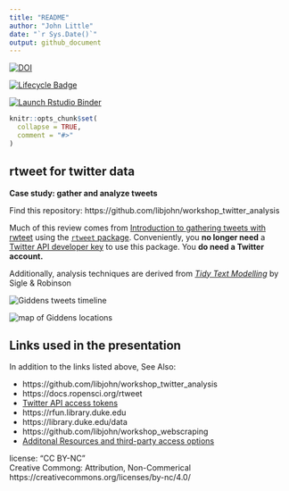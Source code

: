 ```yaml
---
title: "README"
author: "John Little"
date: "`r Sys.Date()`"
output: github_document
---
```


<!-- README.md is generated from README.Rmd. Please edit that file -->

<!-- badges: start -->

[![DOI](https://zenodo.org/badge/DOI/10.5281/zenodo.4908868.svg)](https://doi.org/10.5281/zenodo.4908868)  


[![Lifecycle Badge](https://img.shields.io/badge/lifecycle-stable-brightgreen.svg)](https://www.tidyverse.org/lifecycle/#stable)  

[![Launch Rstudio Binder](http://mybinder.org/badge_logo.svg)](https://mybinder.org/v2/gh/libjohn/workshop_twitter_analysis/main?urlpath=rstudio)
<!-- badges: end -->

```r
knitr::opts_chunk$set(
  collapse = TRUE,
  comment = "#>"
)
```

## rtweet for twitter data

**Case study:  gather and analyze tweets**

Find this repository:  https://github.com/libjohn/workshop_twitter_analysis

Much of this review comes from [Introduction to gathering tweets with rwteet](https://docs.ropensci.org/rtweet/articles/intro.html) using the [`rtweet` package](https://docs.ropensci.org/rtweet/).  Conveniently, you **no longer need** a [Twitter API developer key](https://docs.ropensci.org/rtweet/articles/auth.html) to use this package.  You **do need a Twitter account.**  

Additionally, analysis techniques are derived from [_Tidy Text Modelling_](https://www.tidytextmining.com/)  by Sigle & Robinson

![](images/giddens_timeline.png "Giddens tweets timeline")

![](images/giddens_locations_map.png "map of Giddens locations")

## Links used in the presentation

In addition to the links listed above, See Also:

- https://github.com/libjohn/workshop_twitter_analysis
- https://docs.ropensci.org/rtweet
- [Twitter API access tokens](https://docs.ropensci.org/rtweet/articles/auth.html#access-tokensecret-method)
- https://rfun.library.duke.edu
- https://library.duke.edu/data
- https://github.com/libjohn/workshop_webscraping
- [Additonal Resources and third-party access options](RESOURCES.md)


license: "CC BY-NC"  
Creative Commong:  Attribution, Non-Commerical  
https://creativecommons.org/licenses/by-nc/4.0/  
